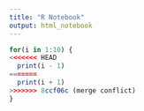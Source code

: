 ```yaml
---
title: "R Notebook"
output: html_notebook
---
```


```r
for(i in 1:10) {
<<<<<<< HEAD
  print(i - 1)
=======
  print(i + 1)
>>>>>>> 8ccf06c (merge conflict)
}
```

